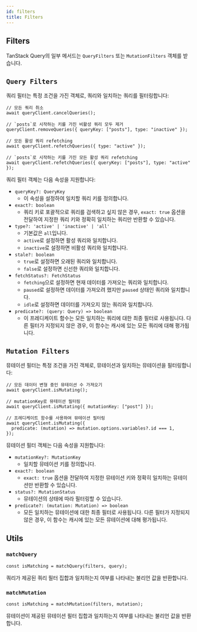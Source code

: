 ```yaml
---
id: filters
title: Filters
---
```


## Filters

TanStack Query의 일부 메서드는 `QueryFilters` 또는 `MutationFilters` 객체를 받습니다.

## `Query Filters`

쿼리 필터는 특정 조건을 가진 객체로, 쿼리와 일치하는 쿼리를 필터링합니다:

```tsx
// 모든 쿼리 취소
await queryClient.cancelQueries();

// `posts`로 시작하는 키를 가진 비활성 쿼리 모두 제거
queryClient.removeQueries({ queryKey: ["posts"], type: "inactive" });

// 모든 활성 쿼리 refetching
await queryClient.refetchQueries({ type: "active" });

// `posts`로 시작하는 키를 가진 모든 활성 쿼리 refetching
await queryClient.refetchQueries({ queryKey: ["posts"], type: "active" });
```

쿼리 필터 객체는 다음 속성을 지원합니다:

- `queryKey?: QueryKey`
  - 이 속성을 설정하여 일치할 쿼리 키를 정의합니다.
- `exact?: boolean`
  - 쿼리 키로 포괄적으로 쿼리를 검색하고 싶지 않은 경우, `exact: true` 옵션을 전달하여 지정한 쿼리 키와 정확히 일치하는 쿼리만 반환할 수 있습니다.
- `type?: 'active' | 'inactive' | 'all'`
  - 기본값은 `all`입니다.
  - `active`로 설정하면 활성 쿼리와 일치합니다.
  - `inactive`로 설정하면 비활성 쿼리와 일치합니다.
- `stale?: boolean`
  - `true`로 설정하면 오래된 쿼리와 일치합니다.
  - `false`로 설정하면 신선한 쿼리와 일치합니다.
- `fetchStatus?: FetchStatus`
  - `fetching`으로 설정하면 현재 데이터를 가져오는 쿼리와 일치합니다.
  - `paused`로 설정하면 데이터를 가져오려 했지만 `paused` 상태인 쿼리와 일치합니다.
  - `idle`로 설정하면 데이터를 가져오지 않는 쿼리와 일치합니다.
- `predicate?: (query: Query) => boolean`
  - 이 프레디케이트 함수는 모든 일치하는 쿼리에 대한 최종 필터로 사용됩니다. 다른 필터가 지정되지 않은 경우, 이 함수는 캐시에 있는 모든 쿼리에 대해 평가됩니다.

## `Mutation Filters`

뮤테이션 필터는 특정 조건을 가진 객체로, 뮤테이션과 일치하는 뮤테이션을 필터링합니다:

```tsx
// 모든 데이터 변형 중인 뮤테이션 수 가져오기
await queryClient.isMutating();

// mutationKey로 뮤테이션 필터링
await queryClient.isMutating({ mutationKey: ["post"] });

// 프레디케이트 함수를 사용하여 뮤테이션 필터링
await queryClient.isMutating({
  predicate: (mutation) => mutation.options.variables?.id === 1,
});
```

뮤테이션 필터 객체는 다음 속성을 지원합니다:

- `mutationKey?: MutationKey`
  - 일치할 뮤테이션 키를 정의합니다.
- `exact?: boolean`
  - `exact: true` 옵션을 전달하여 지정한 뮤테이션 키와 정확히 일치하는 뮤테이션만 반환할 수 있습니다.
- `status?: MutationStatus`
  - 뮤테이션의 상태에 따라 필터링할 수 있습니다.
- `predicate?: (mutation: Mutation) => boolean`
  - 모든 일치하는 뮤테이션에 대한 최종 필터로 사용됩니다. 다른 필터가 지정되지 않은 경우, 이 함수는 캐시에 있는 모든 뮤테이션에 대해 평가됩니다.

## Utils

### `matchQuery`

```tsx
const isMatching = matchQuery(filters, query);
```

쿼리가 제공된 쿼리 필터 집합과 일치하는지 여부를 나타내는 불리언 값을 반환합니다.

### `matchMutation`

```tsx
const isMatching = matchMutation(filters, mutation);
```

뮤테이션이 제공된 뮤테이션 필터 집합과 일치하는지 여부를 나타내는 불리언 값을 반환합니다.
